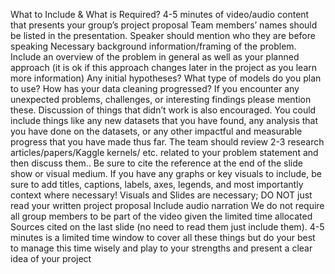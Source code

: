 What to Include & What is Required? 
4-5 minutes of video/audio content that presents your group’s project proposal
Team members' names should be listed in the presentation.
Speaker should mention who they are before speaking
Necessary background information/framing of the problem.
Include an overview of the problem in general as well as your planned approach (it is ok if this approach changes later in the project as you learn more information)
Any initial hypotheses?
What type of models do you plan to use?
How has your data cleaning progressed?
If you encounter any unexpected problems, challenges, or interesting findings please mention these. Discussion of things that didn’t work is also encouraged. 
You could include things like any new datasets that you have found, any analysis that you have done on the datasets, or any other impactful and measurable progress that you have made thus far. 
The team should review 2-3 research articles/papers/Kaggle kernels/ etc. related to your problem statement and then discuss them.. Be sure to cite the reference at the end of the slide show or visual medium.
If you have any graphs or key visuals to include, be sure to add titles, captions, labels, axes, legends, and most importantly context where necessary!
Visuals and Slides are necessary; DO NOT just read your written project proposal
Include audio narration
We do not require all group members to be part of the video given the limited time allocated 
Sources cited on the last slide (no need to read them just include them).
4-5 minutes is a limited time window to cover all these things but do your best to manage this time wisely and play to your strengths and present a clear idea of your project
